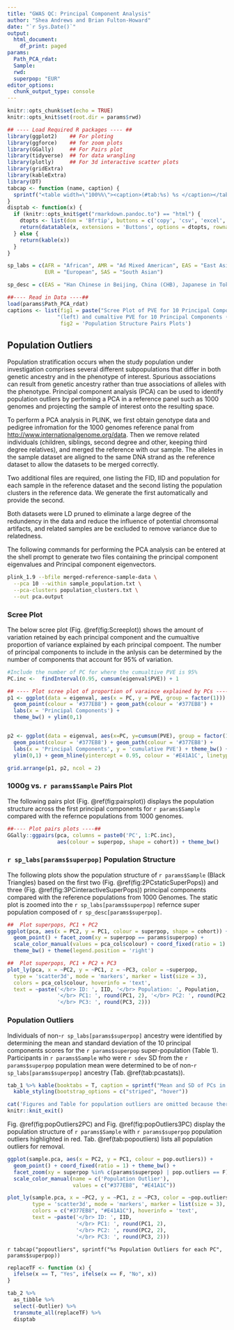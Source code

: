 ```yaml
---
title: "GWAS QC: Principal Component Analysis"
author: "Shea Andrews and Brian Fulton-Howard"
date: "`r Sys.Date()`"
output:
  html_document:
    df_print: paged
params:
  Path_PCA_rdat:
  Sample:
  rwd:
  superpop: "EUR"
editor_options:
  chunk_output_type: console
---
```


```r
knitr::opts_chunk$set(echo = TRUE)
knitr::opts_knit$set(root.dir = params$rwd)

## ---- Load Required R packages ---- ##
library(ggplot2)    ## For ploting
library(ggforce)    ## for zoom plots
library(GGally)     ## For Pairs plot
library(tidyverse)  ## for data wrangling
library(plotly)     ## For 3d interactive scatter plots
library(gridExtra)
library(kableExtra)
library(DT)
tabcap <- function (name, caption) {
  sprintf("<table width=\"100%%\"><caption>(#tab:%s) %s </caption></table>", name, caption)
}
disptab <- function(x) {
  if (knitr::opts_knit$get("rmarkdown.pandoc.to") == "html") {
    dtopts <- list(dom = 'Bfrtip', buttons = c('copy', 'csv', 'excel', 'pdf', 'print'))
    return(datatable(x, extensions = 'Buttons', options = dtopts, rownames = F))
  } else {
    return(kable(x))
  }
}

sp_labs = c(AFR = "African", AMR = "Ad Mixed American", EAS = "East Asian",
            EUR = "European", SAS = "South Asian")

sp_desc = c(EAS = "Han Chinese in Beijing, China (CHB), Japanese in Tokyo, Japan (JPT), Southern Han Chinese (CHS), Chinese Dai in Xishuangbanna, China (CDX), and Kinh in Ho Chi Minh City, Vietnam (KHV)", EUR = "Utah Residents (CEPH) with Northern and Western European Ancestry (CEU), Toscani in Italia (TSI), Finnish in Finland (FIN), British in England and Scotland (GBR), and Iberian Population in Spain (IBS)", AFR = "Yoruba in Ibadan, Nigeria (YRI), Luhya in Webuye, Kenya (LWK), Gambian in Western Divisions in the Gambia (GWD), Mende in Sierra Leone (MSL), Esan in Nigeria (ESN), Americans of African Ancestry in SW USA (ASW), and African Caribbeans in Barbados (ACB)", AMR = "Mexican Ancestry from Los Angeles USA (MXL), Puerto Ricans from Puerto Rico (PUR), Colombians from Medellin, Colombia (CLM), and Peruvians from Lima, Peru (PEL)", SAS = "Gujarati Indian from Houston, Texas (GIH), Punjabi from Lahore, Pakistan (PJL), Bengali from Bangladesh (BEB), Sri Lankan Tamil from the UK (STU), and Indian Telugu from the UK (ITU)")
```

```r
##---- Read in Data ----##
load(params$Path_PCA_rdat)
captions <- list(fig1 = paste("Scree Plot of PVE for 10 Principal Components",
                "(left) and cumaltive PVE for 10 Principal Components (right)"),
                 fig2 = 'Population Structure Pairs Plots')
```

## Population Outliers

Population stratification occurs when the study population under investigation comprises several different subpopulations that differ in both genetic ancestry and in the phenotype of interest. Spurious associations can result from genetic ancestry rather than true associations of alleles with the phenotype. Principal component analysis (PCA) can be used to identify population outliers by perfoming a PCA in a reference panel such as 1000 genomes and projecting the sample of interest onto the resulting space.

To perform a PCA analysis in PLINK, we first obtain genotype data and pedigree infromation for the 1000 genomes reference panal from <http://www.internationalgenome.org/data>. Then we remove related individuals (children, siblings, second degree and other, keeping third degree relatives), and merged the reference with our sample. The alleles in the sample dataset are aligned to the same DNA strand as the reference dataset to allow the datasets to be merged correctly.

Two additional files are required, one listing the FID, IID and population for each sample in the reference dataset and the second listing the population clusters in the reference data. We generate the first automatically and provide the second.

Both datasets were LD pruned to eliminate a large degree of the redundency in the data and reduce the influence of potential chromsomal artifacts, and related samples are be excluded to remove variance due to relatedness.

The following commands for performing the PCA analysis can be entered at the shell prompt to generate two files containing the principal component eigenvalues and Principal component eigenvectors.

```bash
plink_1.9 --bfile merged-reference-sample-data \
  --pca 10 --within sample_population.txt \
  --pca-clusters population_clusters.txt \
  --out pca.output
```

### Scree Plot

The below scree plot (Fig. \@ref(fig:Screeplot)) shows the amount of variation retained by each principal component and the cumualtive proportion of variance explained by each principal compoent. The number of principal components to include in the anlysis can be determined by the number of components that account for 95% of variation.


```r

#Include the number of PC for where the cumualtive PVE is 95%
PC.inc <-  findInterval(0.95, cumsum(eigenval$PVE)) + 1

## ---- Plot scree plot of proportion of varaince explained by PCs ---- ##
p1 <- ggplot(data = eigenval, aes(x = PC, y = PVE, group = factor(1))) +
  geom_point(colour = '#377EB8') + geom_path(colour = '#377EB8') +
  labs(x = 'Principal Components') +
  theme_bw() + ylim(0,1)


p2 <- ggplot(data = eigenval, aes(x=PC, y=cumsum(PVE), group = factor(1))) +
  geom_point(colour = '#377EB8') + geom_path(colour = '#377EB8') +
  labs(x = 'Principal Components', y = 'cumulative PVE') + theme_bw() +
  ylim(0,1) + geom_hline(yintercept = 0.95, colour = '#E41A1C', linetype = 2)

grid.arrange(p1, p2, ncol = 2)
```

### 1000g vs. `r params$Sample` Pairs Plot

The following pairs plot (Fig. \@ref(fig:pairsplot)) displays the population structure across the first principal components for `r params$Sample` compared with the refernce populations from 1000 genomes.

```r
##---- Plot pairs plots ----##
GGally::ggpairs(pca, columns = paste0('PC', 1:PC.inc),
                aes(colour = superpop, shape = cohort)) + theme_bw()
```

### `r sp_labs[params$superpop]` Population Structure

The following plots show the population structure of `r params$Sample` (Black Triangles) based on the first two (Fig. \@ref(fig:2PCstaticSuperPops)) and three (Fig. \@ref(fig:3PCinteractiveSuperPops)) principal components compared with the reference populations from 1000 Genomes. The static plot is zoomed into the `r sp_labs[params$superpop]` refernce super population composed of `r sp_desc[params$superpop]`.

```r
##  Plot superpops, PC1 + PC2
ggplot(pca, aes(x = PC2, y = PC1, colour = superpop, shape = cohort)) +
  geom_point() + facet_zoom(xy = superpop == params$superpop) +
  scale_color_manual(values = pca_col$colour) + coord_fixed(ratio = 1) +
  theme_bw() + theme(legend.position = 'right')
```

```r

##  Plot superpops, PC1 + PC2 + PC3
plot_ly(pca, x = ~PC2, y = ~PC1, z = ~PC3, color = ~superpop,
  type = 'scatter3d', mode = 'markers', marker = list(size = 3),
  colors = pca_col$colour, hoverinfo = 'text',
  text = ~paste('</br> ID: ', IID, '</br> Population: ', Population,
                '</br> PC1: ', round(PC1, 2), '</br> PC2: ', round(PC2, 2),
                '</br> PC3: ', round(PC3, 2)))
```

### Population Outliers

Individuals of non-`r sp_labs[params$superpop]` ancestry were identified by determining the mean and standard deviation of the 10 principal components scores for the `r params$superpop` super-population (Table 1). Participants in `r params$Sample` who were \pm `r sdev` SD from the `r params$superpop` population mean were determined to be of non-`r sp_labs[params$superpop]` ancestry (Tab. \@ref(tab:pcastats)).

```r
tab_1 %>% kable(booktabs = T, caption = sprintf("Mean and SD of PCs in %s population", params$superpop)) %>%
  kable_styling(bootstrap_options = c("striped", "hover"))
```


```r
cat('Figures and Table for population outliers are omitted because there are no outliers.')
knitr::knit_exit()
```

Fig. \@ref(fig:popOutliers2PC) and Fig. \@ref(fig:popOutliers3PC) display the population structure of `r params$Sample` with `r params$superpop` population outliers highlighted in red. Tab. \@ref(tab:popoutliers) lists all population outliers for removal.

```r
ggplot(sample.pca, aes(x = PC2, y = PC1, colour = pop.outliers)) +
  geom_point() + coord_fixed(ratio = 1) + theme_bw() +
  facet_zoom(xy = superpop %in% c(params$superpop) | pop.outliers == F) +
  scale_color_manual(name = c('Population Outlier'),
                     values = c("#377EB8", "#E41A1C"))
```

```r
plot_ly(sample.pca, x = ~PC2, y = ~PC1, z = ~PC3, color = ~pop.outliers,
        type = 'scatter3d', mode = 'markers', marker = list(size = 3),
        colors = c("#377EB8", "#E41A1C"), hoverinfo = 'text',
        text = ~paste('</br> ID: ', IID,
                      '</br> PC1: ', round(PC1, 2),
                      '</br> PC2: ', round(PC2, 2),
                      '</br> PC3: ', round(PC3, 2)))
```


`r tabcap("popoutliers", sprintf("%s Population Outliers for each PC", params$superpop))`

```r
replaceTF <- function (x) {
  ifelse(x == T, "Yes", ifelse(x == F, "No", x))
}

tab_2 %>%
  as_tibble %>%
  select(-Outlier) %>%
  transmute_all(replaceTF) %>%
  disptab
```
